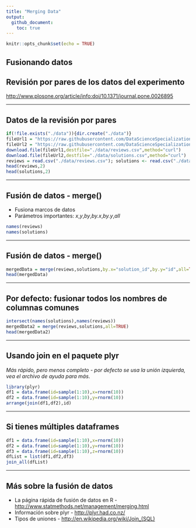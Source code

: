 ```yaml
---
title: "Merging Data"
output: 
  github_document:
    toc: true
---
```


```r
knitr::opts_chunk$set(echo = TRUE)
```

## Fusionando datos

## Revisión por pares de los datos del experimento

[http://www.plosone.org/article/info:doi/10.1371/journal.pone.0026895](http://www.plosone.org/article/info:doi/10.1371/journal.pone.0026895)

---

## Datos de la revisión por pares

```r
if(!file.exists("./data")){dir.create("./data")}
fileUrl1 = "https://raw.githubusercontent.com/DataScienceSpecialization/courses/master/03_GettingData/03_05_mergingData/data/reviews.csv"
fileUrl2 = "https://raw.githubusercontent.com/DataScienceSpecialization/courses/master/03_GettingData/03_05_mergingData/data/solutions.csv"
download.file(fileUrl1,destfile="./data/reviews.csv",method="curl")
download.file(fileUrl2,destfile="./data/solutions.csv",method="curl")
reviews = read.csv("./data/reviews.csv"); solutions <- read.csv("./data/solutions.csv")
head(reviews,2)
head(solutions,2)
```


---

## Fusión de datos - merge()

* Fusiona marcos de datos
* Parámetros importantes: _x_,_y_,_by_,_by.x_,_by.y_,_all_
```r
names(reviews)
names(solutions)
```

---

## Fusión de datos - merge()

```r
mergedData = merge(reviews,solutions,by.x="solution_id",by.y="id",all=TRUE)
head(mergedData)
```

---

## Por defecto: fusionar todos los nombres de columnas comunes

```r
intersect(names(solutions),names(reviews))
mergedData2 = merge(reviews,solutions,all=TRUE)
head(mergedData2)
```

---

## Usando join en el paquete plyr 

_Más rápido, pero menos completo - por defecto se usa la unión izquierda, vea el archivo de ayuda para más_.
```r
library(plyr)
df1 = data.frame(id=sample(1:10),x=rnorm(10))
df2 = data.frame(id=sample(1:10),y=rnorm(10))
arrange(join(df1,df2),id)
```


---

## Si tienes múltiples dataframes

```r
df1 = data.frame(id=sample(1:10),x=rnorm(10))
df2 = data.frame(id=sample(1:10),y=rnorm(10))
df3 = data.frame(id=sample(1:10),z=rnorm(10))
dfList = list(df1,df2,df3)
join_all(dfList)
```

---

## Más sobre la fusión de datos

* La página rápida de fusión de datos en R - [http://www.statmethods.net/management/merging.html](http://www.statmethods.net/management/merging.html)
* Información sobre plyr - [http://plyr.had.co.nz/](http://plyr.had.co.nz/)
* Tipos de uniones - [http://en.wikipedia.org/wiki/Join_(SQL)](http://en.wikipedia.org/wiki/Join_(SQL))
